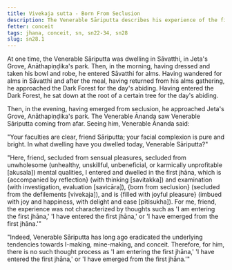 ```yaml
---
title: Vivekaja sutta - Born From Seclusion
description: The Venerable Sāriputta describes his experience of the first jhāna.
fetter: conceit
tags: jhana, conceit, sn, sn22-34, sn28
slug: sn28.1
---
```


At one time, the Venerable Sāriputta was dwelling in Sāvatthi, in Jeta's Grove, Anāthapiṇḍika's park. Then, in the morning, having dressed and taken his bowl and robe, he entered Sāvatthi for alms. Having wandered for alms in Sāvatthi and after the meal, having returned from his alms gathering, he approached the Dark Forest for the day's abiding. Having entered the Dark Forest, he sat down at the root of a certain tree for the day's abiding.

Then, in the evening, having emerged from seclusion, he approached Jeta's Grove, Anāthapiṇḍika's park. The Venerable Ānanda saw Venerable Sāriputta coming from afar. Seeing him, Venerable Ānanda said:

"Your faculties are clear, friend Sāriputta; your facial complexion is pure and bright. In what dwelling have you dwelled today, Venerable Sāriputta?"

"Here, friend, secluded from sensual pleasures, secluded from unwholesome (unhealthy, unskillful, unbeneficial, or karmically unprofitable [akusala]) mental qualities, I entered and dwelled in the first jhāna, which is \{accompanied by reflection} (with thinking [savitakka]) and examination (with investigation, evaluation [savicāra]), \{born from seclusion} (secluded from the defilements [vivekaja]), and is \{filled with joyful pleasure} (imbued with joy and happiness, with delight and ease [pītisukha]). For me, friend, the experience was not characterized by thoughts such as 'I am entering the first jhāna,' 'I have entered the first jhāna,' or 'I have emerged from the first jhāna.'"

"Indeed, Venerable Sāriputta has long ago eradicated the underlying tendencies towards I-making, mine-making, and conceit. Therefore, for him, there is no such thought process as 'I am entering the first jhāna,' 'I have entered the first jhāna,' or 'I have emerged from the first jhāna.'"